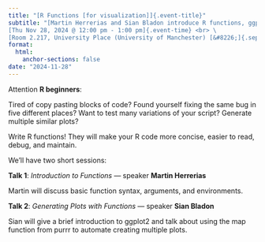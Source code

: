 ```yaml
---
title: "[R Functions [for visualization]]{.event-title}"
subtitle: "[Martin Herrerias and Sian Bladon introduce R functions, ggplot2 and how to automate the creation of multiple plots.]{.event-summary} <br> \
[Thu Nov 28, 2024 @ 12:00 pm - 1:00 pm]{.event-time} <br> \
[Room 2.217, University Place (University of Manchester) [&#8226;]{.sep} Online via Microsoft Teams]{.event-location}"
format:
  html:
    anchor-sections: false
date: "2024-11-28"
---
```


Attention **R beginners**:
 
Tired of copy pasting blocks of code? Found yourself fixing the same bug in five
different places? Want to test many variations of your script? Generate multiple
similar plots?
 
Write R functions! They will make your R code more concise, easier to read,
debug, and maintain.

We'll have two short sessions:

**Talk 1**: *Introduction to Functions* &#8212; speaker **Martin Herrerias**

Martin will discuss basic function syntax, arguments, and environments.

**Talk 2**: *Generating Plots with Functions* &#8212; speaker **Sian Bladon**

Sian will give a brief introduction to ggplot2 and talk about using the map
function from purrr to automate creating multiple plots.
